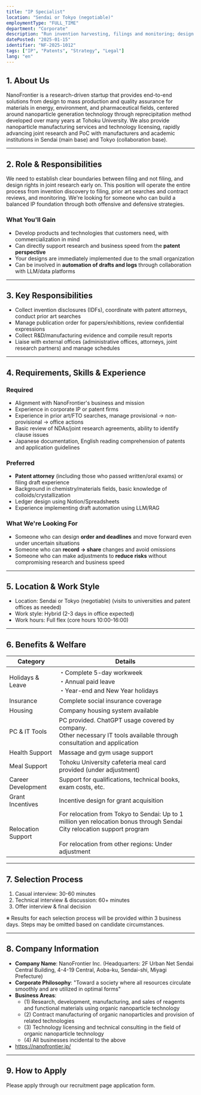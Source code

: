 ```yaml
---
title: "IP Specialist"
location: "Sendai or Tokyo (negotiable)"
employmentType: "FULL_TIME"
department: "Corporate"
description: "Run invention harvesting, filings and monitoring; design rights in joint research to build a balanced IP foundation"
datePosted: "2025-01-15"
identifier: "NF-2025-1012"
tags: ["IP", "Patents", "Strategy", "Legal"]
lang: "en"
---
```


## 1. About Us

NanoFrontier is a research-driven startup that provides end-to-end solutions from design to mass production and quality assurance for materials in energy, environment, and pharmaceutical fields, centered around nanoparticle generation technology through reprecipitation method developed over many years at Tohoku University. We also provide nanoparticle manufacturing services and technology licensing, rapidly advancing joint research and PoC with manufacturers and academic institutions in Sendai (main base) and Tokyo (collaboration base).

---

## 2. Role & Responsibilities

We need to establish clear boundaries between filing and not filing, and design rights in joint research early on. This position will operate the entire process from invention discovery to filing, prior art searches and contract reviews, and monitoring. We're looking for someone who can build a balanced IP foundation through both offensive and defensive strategies.

### What You'll Gain

- Develop products and technologies that customers need, with commercialization in mind
- Can directly support research and business speed from the **patent perspective**
- Your designs are immediately implemented due to the small organization
- Can be involved in **automation of drafts and logs** through collaboration with LLM/data platforms

---

## 3. Key Responsibilities

- Collect invention disclosures (IDFs), coordinate with patent attorneys, conduct prior art searches
- Manage publication order for papers/exhibitions, review confidential expressions
- Collect R&D/manufacturing evidence and compile result reports
- Liaise with external offices (administrative offices, attorneys, joint research partners) and manage schedules

---

## 4. Requirements, Skills & Experience

### Required

- Alignment with NanoFrontier's business and mission
- Experience in corporate IP or patent firms
- Experience in prior art/FTO searches, manage provisional → non-provisional → office actions
- Basic review of NDAs/joint research agreements, ability to identify clause issues
- Japanese documentation, English reading comprehension of patents and application guidelines

### Preferred

- **Patent attorney** (including those who passed written/oral exams) or filing draft experience
- Background in chemistry/materials fields, basic knowledge of colloids/crystallization
- Ledger design using Notion/Spreadsheets
- Experience implementing draft automation using LLM/RAG

### What We're Looking For

- Someone who can design **order and deadlines** and move forward even under uncertain situations
- Someone who can **record → share** changes and avoid omissions
- Someone who can make adjustments to **reduce risks** without compromising research and business speed

---

## 5. Location & Work Style

- Location: Sendai or Tokyo (negotiable) (visits to universities and patent offices as needed)
- Work style: Hybrid (2-3 days in office expected)
- Work hours: Full flex (core hours 10:00-16:00)

---

## 6. Benefits & Welfare

| Category | Details |
| --- | --- |
| Holidays & Leave | ・Complete 5-day workweek<br/>・Annual paid leave<br/>・Year-end and New Year holidays |
| Insurance | Complete social insurance coverage |
| Housing | Company housing system available |
| PC & IT Tools | PC provided. ChatGPT usage covered by company.<br/>Other necessary IT tools available through consultation and application |
| Health Support | Massage and gym usage support |
| Meal Support | Tohoku University cafeteria meal card provided (under adjustment) |
| Career Development | Support for qualifications, technical books, exam costs, etc. |
| Grant Incentives | Incentive design for grant acquisition |
| Relocation Support | For relocation from Tokyo to Sendai: Up to 1 million yen relocation bonus through Sendai City relocation support program<br/><br/>For relocation from other regions: Under adjustment |

---

## 7. Selection Process

1. Casual interview: 30-60 minutes
2. Technical interview & discussion: 60+ minutes
3. Offer interview & final decision

※ Results for each selection process will be provided within 3 business days. Steps may be omitted based on candidate circumstances.

---

## 8. Company Information

- **Company Name**: NanoFrontier Inc. (Headquarters: 2F Urban Net Sendai Central Building, 4-4-19 Central, Aoba-ku, Sendai-shi, Miyagi Prefecture)
- **Corporate Philosophy**: "Toward a society where all resources circulate smoothly and are utilized in optimal forms"
- **Business Areas**: 
  - (1) Research, development, manufacturing, and sales of reagents and functional materials using organic nanoparticle technology
  - (2) Contract manufacturing of organic nanoparticles and provision of related technologies
  - (3) Technology licensing and technical consulting in the field of organic nanoparticle technology
  - (4) All businesses incidental to the above
- https://nanofrontier.jp/

---

## 9. How to Apply

Please apply through our recruitment page application form.


